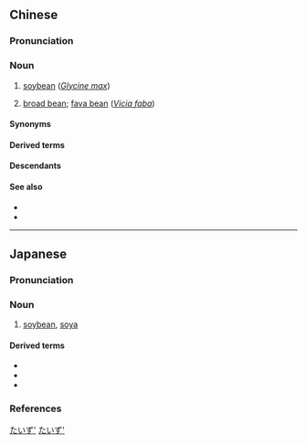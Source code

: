 ==Chinese==
{{zh-forms}}

===Pronunciation===
{{zh-pron
|m=dàdòu
|dg=да3ду1
|c=daai6 dau6-2
|j=da3 dou3
|mn=tōa-tāu
|cat=n
}}

===Noun===
{{zh-noun}}

# [[soybean]] (''[[Glycine max]]'')
# {{lb|zh|regional}} [[broad bean]]; [[fava bean]] (''[[Vicia faba]]'')

====Synonyms====
{{zh-dial|蠶豆}}

====Derived terms====
{{zh-der|大豆油|青大豆|大豆芽菜|大豆芽}}

====Descendants====
{{CJKV||j=大%豆|だい%ず|대두}}

====See also====
* {{zh-l|黃豆}}
* {{zh-l|黑豆}}

{{zh-cat|Vegetables|Phaseoleae tribe plants}}

----

==Japanese==
{{ja-kanjitab|だい|ず|yomi=on}}

===Pronunciation===
{{ja-pron|だいず|yomi=on|acc=0|acc_ref=DJR}}

===Noun===
{{ja-noun|だいず|hhira=だいづ}}

# [[soybean]], [[soya]]

====Derived terms====
* {{l|ja|大豆粕}}
* {{l|ja|大豆油}}
* {{l|ja|大豆たんぱく}}

===References===
<references />

[[Category:ja:Foods|たいず']]
[[Category:ja:Grains|たいず']]